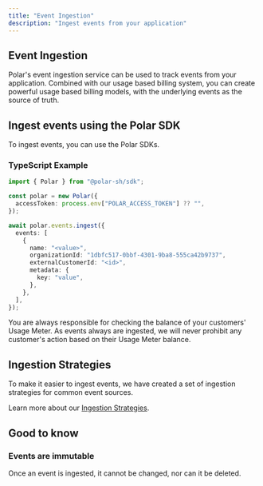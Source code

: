 ```yaml
---
title: "Event Ingestion"
description: "Ingest events from your application"
---
```


## Event Ingestion

Polar's event ingestion service can be used to track events from your application.
Combined with our usage based billing system, you can create powerful usage based billing models, with the underlying events as the source of truth.

## Ingest events using the Polar SDK

To ingest events, you can use the Polar SDKs.

### TypeScript Example

```typescript
import { Polar } from "@polar-sh/sdk";

const polar = new Polar({
  accessToken: process.env["POLAR_ACCESS_TOKEN"] ?? "",
});

await polar.events.ingest({
  events: [
    {
      name: "<value>",
      organizationId: "1dbfc517-0bbf-4301-9ba8-555ca42b9737",
      externalCustomerId: "<id>",
      metadata: {
        key: "value",
      },
    },
  ],
});
```

<Note>
  You are always responsible for checking the balance of your customers' Usage
  Meter. As events always are ingested, we will never prohibit any customer's
  action based on their Usage Meter balance.
</Note>

## Ingestion Strategies

To make it easier to ingest events, we have created a set of ingestion strategies for common event sources.

Learn more about our [Ingestion Strategies](/features/usage-based-billing/ingestion-strategies).

## Good to know

### Events are immutable

Once an event is ingested, it cannot be changed, nor can it be deleted.
